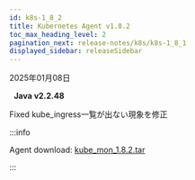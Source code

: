 ```yaml
---
id: k8s-1_8_2
title: Kubernetes Agent v1.8.2
toc_max_heading_level: 2
pagination_next: release-notes/k8s/k8s-1_8_1
displayed_sidebar: releaseSidebar
---
```


2025年01月08日

&nbsp; **Java v2.2.48**

<Status priority='0'>Fixed</Status> kube_ingress一覧が出ない現象を修正

:::info

Agent download: [kube_mon_1.8.2.tar](https://repo.whatap.io/docker/kube_mon_1.8.2.tar)

:::
